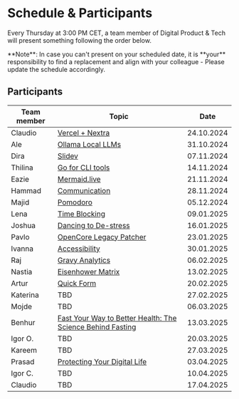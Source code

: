 
# Schedule & Participants

Every Thursday at 3:00 PM CET, a team member of Digital Product & Tech will present something following the order below.

<Callout type="info" emoji="ℹ️">
  **Note**: In case you can't present on your scheduled date, it is **your**
  responsibility to find a replacement and align with your colleague - Please
  update the schedule accordingly.
</Callout>

## Participants

| Team member | Topic                                                           |    Date    |
| ----------- | --------------------------------------------------------------- | :--------: |
| Claudio     | [Vercel + Nextra](presentations/241024-vercel-nextra.mdx)       | 24.10.2024 |
| Ale         | [Ollama Local LLMs](presentations/241031-ollama.mdx)            | 31.10.2024 |
| Dira        | [Slidev](presentations/241107-slidev.mdx)                       | 07.11.2024 |
| Thilina     | [Go for CLI tools](presentations/241114-go-for-cli.mdx)         | 14.11.2024 |
| Eazie       | [Mermaid.live](presentations/241121-mermaid-live.mdx)           | 21.11.2024 |
| Hammad      | [Communication](presentations/241128-communication.mdx)         | 28.11.2024 |
| Majid       | [Pomodoro](presentations/241205-pomodoro.mdx)                   | 05.12.2024 |
| Lena        | [Time Blocking](presentations/250109-time-blocking.mdx)         | 09.01.2025 |
| Joshua      | [Dancing to De-stress](presentations/250116-dancing.mdx)        | 16.01.2025 |
| Pavlo       | [OpenCore Legacy Patcher](presentations/250123-oclp.mdx)        | 23.01.2025 |
| Ivanna      | [Accessibility](presentations/250130-accessibility.mdx)         | 30.01.2025 |
| Raj         | [Gravy Analytics](presentations/250206-data-brokers.mdx)        | 06.02.2025 |
| Nastia      | [Eisenhower Matrix](presentations/250213-eisenhower-matrix.mdx) | 13.02.2025 |
| Artur       | [Quick Form](presentations/250220-quick-form.mdx)               | 20.02.2025 |
| Katerina    | TBD                                                             | 27.02.2025 |
| Mojde       | TBD                                                             | 06.03.2025 |
| Benhur      | [Fast Your Way to Better Health: The Science Behind Fasting](presentations/250313-the-science-behind-fasting)                                                             | 13.03.2025 |
| Igor O.     | TBD                                                             | 20.03.2025 |
| Kareem      | TBD                                                             | 27.03.2025 |
| Prasad      | [Protecting Your Digital Life](presentations/250403-Protecting-Your-Digital-Life.mdx)                                                             | 03.04.2025 |
| Igor C.     | TBD                                                             | 10.04.2025 |
| Claudio     | TBD                                                             | 17.04.2025 |
